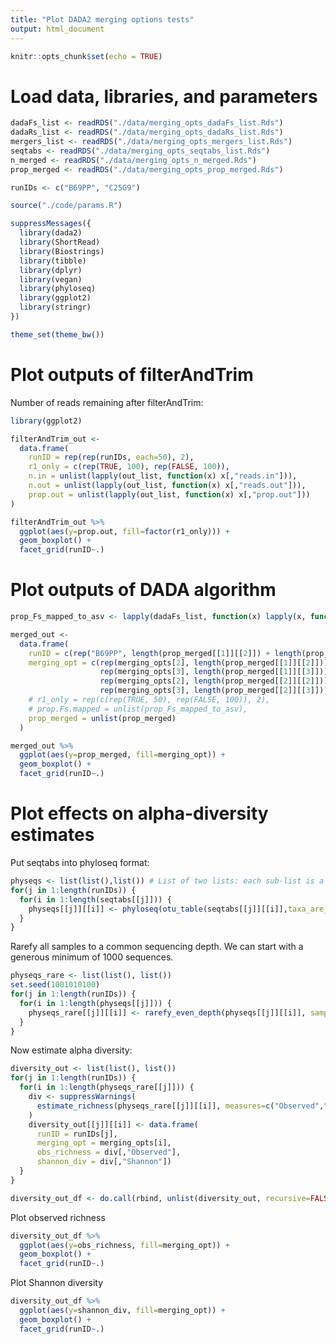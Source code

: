 ```yaml
---
title: "Plot DADA2 merging options tests"
output: html_document
---
```


```r
knitr::opts_chunk$set(echo = TRUE)
```

# Load data, libraries, and parameters

```r
dadaFs_list <- readRDS("./data/merging_opts_dadaFs_list.Rds")
dadaRs_list <- readRDS("./data/merging_opts_dadaRs_list.Rds")
mergers_list <- readRDS("./data/merging_opts_mergers_list.Rds")
seqtabs <- readRDS("./data/merging_opts_seqtabs_list.Rds")
n_merged <- readRDS("./data/merging_opts_n_merged.Rds")
prop_merged <- readRDS("./data/merging_opts_prop_merged.Rds")

runIDs <- c("B69PP", "C25G9")

source("./code/params.R")

suppressMessages({
  library(dada2)
  library(ShortRead)
  library(Biostrings)
  library(tibble)
  library(dplyr)
  library(vegan)
  library(phyloseq)
  library(ggplot2)
  library(stringr)
})

theme_set(theme_bw())
```

# Plot outputs of filterAndTrim

Number of reads remaining after filterAndTrim:

```r
library(ggplot2)

filterAndTrim_out <- 
  data.frame(
    runID = rep(rep(runIDs, each=50), 2),
    r1_only = c(rep(TRUE, 100), rep(FALSE, 100)),
    n.in = unlist(lapply(out_list, function(x) x[,"reads.in"])),
    n.out = unlist(lapply(out_list, function(x) x[,"reads.out"])),
    prop.out = unlist(lapply(out_list, function(x) x[,"prop.out"]))
)

filterAndTrim_out %>%
  ggplot(aes(y=prop.out, fill=factor(r1_only))) +
  geom_boxplot() +
  facet_grid(runID~.)
```

# Plot outputs of DADA algorithm

```r
prop_Fs_mapped_to_asv <- lapply(dadaFs_list, function(x) lapply(x, function(y) lapply(y, function(z) mean(!is.na(z$map)))))

merged_out <-
  data.frame(
    runID = c(rep("B69PP", length(prop_merged[[1]][[2]]) + length(prop_merged[[1]][[3]])), rep("C25G9", length(prop_merged[[2]][[2]]) + length(prop_merged[[2]][[3]]))),
    merging_opt = c(rep(merging_opts[2], length(prop_merged[[1]][[2]])),
                    rep(merging_opts[3], length(prop_merged[[1]][[3]])),
                    rep(merging_opts[2], length(prop_merged[[2]][[2]])),
                    rep(merging_opts[3], length(prop_merged[[2]][[3]]))),
    # r1_only = rep(c(rep(TRUE, 50), rep(FALSE, 100)), 2),
    # prop.Fs.mapped = unlist(prop_Fs_mapped_to_asv),
    prop_merged = unlist(prop_merged)
  )
```


```r
merged_out %>%
  ggplot(aes(y=prop_merged, fill=merging_opt)) +
  geom_boxplot() +
  facet_grid(runID~.)
```

# Plot effects on alpha-diversity estimates

Put seqtabs into phyloseq format:

```r
physeqs <- list(list(),list()) # List of two lists: each sub-list is a different sequencing run
for(j in 1:length(runIDs)) {
  for(i in 1:length(seqtabs[[j]])) {
    physeqs[[j]][[i]] <- phyloseq(otu_table(seqtabs[[j]][[i]],taxa_are_rows=FALSE))
  }
}
```

Rarefy all samples to a common sequencing depth. We can start with a generous minimum of 1000 sequences.

```r
physeqs_rare <- list(list(), list())
set.seed(1001010100)
for(j in 1:length(runIDs)) {
  for(i in 1:length(physeqs[[j]])) {
    physeqs_rare[[j]][[i]] <- rarefy_even_depth(physeqs[[j]][[i]], sample.size = 1000)
  }
}
```

Now estimate alpha diversity:

```r
diversity_out <- list(list(), list())
for(j in 1:length(runIDs)) {
  for(i in 1:length(physeqs_rare[[j]])) {
    div <- suppressWarnings(
      estimate_richness(physeqs_rare[[j]][[i]], measures=c("Observed","Shannon"))
    )
    diversity_out[[j]][[i]] <- data.frame(
      runID = runIDs[j],
      merging_opt = merging_opts[i],
      obs_richness = div[,"Observed"],
      shannon_div = div[,"Shannon"])
  }
}

diversity_out_df <- do.call(rbind, unlist(diversity_out, recursive=FALSE))
```

Plot observed richness

```r
diversity_out_df %>%
  ggplot(aes(y=obs_richness, fill=merging_opt)) +
  geom_boxplot() +
  facet_grid(runID~.)
```

Plot Shannon diversity

```r
diversity_out_df %>%
  ggplot(aes(y=shannon_div, fill=merging_opt)) +
  geom_boxplot() +
  facet_grid(runID~.)
```
